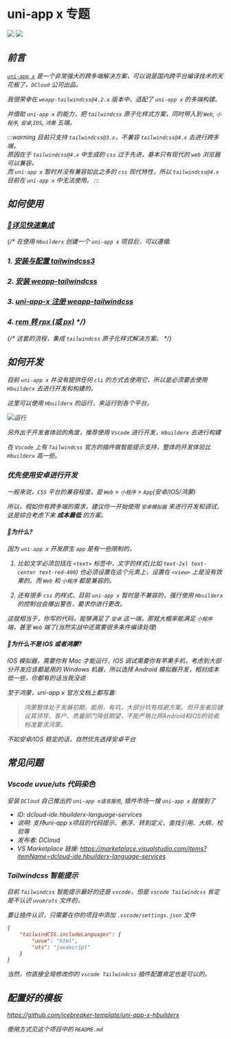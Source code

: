 # uni-app x 专题


<div className='flex items-center'>

<img className='h-20' src={TailwindcssLogo} />

<i className='iconify mdi--link dark:text-gray-200 text-4xl mr-4' />

<img className='h-20' src="/img/uni-app-x-logo.ico" />

</div>

## 前言

[`uni-app x`](https://doc.dcloud.net.cn/uni-app-x/) 是一个非常强大的跨多端解决方案，可以说是国内跨平台编译技术的天花板了，`DCloud` 公司出品。

我很荣幸在 `weapp-tailwindcss@4.2.x` 版本中，适配了 `uni-app x` 的多端构建。

并借助 `uni-app x` 的能力，把 `tailwindcss` 原子化样式方案，同时带入到 `Web`, `小程序`, `安卓`,`IOS`, `鸿蒙` 五端。

:::warning
目前只支持 `tailwindcss@3.x`，不兼容 `tailwindcss@4.x` 去进行跨多端，  
原因在于 `tailwindcss@4.x` 中生成的 `css` 过于先进，基本只有现代的 `web` 浏览器可以兼容，  
而 `uni-app x` 暂时并没有兼容如此之多的 `css` 现代特性，所以 `tailwindcss@4.x` 目前在 `uni-app x` 中无法使用。
:::

## 如何使用

### [🚀详见快速集成](/docs/uni-app-x/install)

{/* 在使用 `Hbuilderx` 创建一个 `uni-app x` 项目后，可以遵循:

### 1. [安装与配置 tailwindcss3](/docs/quick-start/install)
### 2. [安装 weapp-tailwindcss](/docs/quick-start/this-plugin)
### 3. [uni-app-x 注册 weapp-tailwindcss](/docs/quick-start/frameworks/uni-app-x)
### 4. [rem 转 rpx (或 px)](/docs/quick-start/rem2rpx) */}

{/* 这套的流程，集成 `tailwindcss` 原子化样式解决方案。 */}

## 如何开发

目前 `uni-app x` 并没有提供任何 `cli` 的方式去使用它，所以是必须要去使用 `Hbuilderx` 去进行开发和构建的。

这里可以使用 `Hbuilderx` 的运行，来运行到各个平台。


<img className='h-60' src={run} alt="运行" />

另外出于开发者体验的角度，推荐使用 `Vscode` 进行开发，`Hbuilderx` 去进行构建

在 `Vscode` 上有 `Tailwindcss` 官方的插件做智能提示支持，整体的开发体验比 `Hbuilderx` 高一些。

### 优先使用安卓进行开发

一般来说，`CSS` 平台的兼容程度，是 `Web` > `小程序` > `App`(安卓/IOS/鸿蒙)

所以，假如你有跨多端的需求，建议你一开始使用 `安卓模拟器` 来进行开发和调试，这是综合考虑下来 **成本最低** 的方案。

#### 🧐为什么?

因为 `uni-app x` 开发原生 `app` 是有一些限制的，

1. 比如文字必须包括在 `<text>` 标签中，文字的样式(比如 `text-2xl text-center text-red-400`) 也必须设置在这个元素上，设置在 `<view>` 上是没有效果的。而 `Web` 和 `小程序` 都是兼容的。

2. 还有很多 `css` 的样式，目前 `uni-app x` 暂时是不兼容的，强行使用 `Hbuilderx` 的控制台会爆出警告，要求你进行更改。

这就相当于，你写的代码，能够满足了 `安卓` 这一端，那就大概率能满足 `小程序` 端，甚至 `Web` 端了(当然实战中还需要很多条件编译处理)

#### 🧐为什么不是 IOS 或者鸿蒙? 

IOS 模拟器，需要你有 Mac 才能运行，IOS 调试需要你有苹果手机，考虑到大部分开发应该都是用的 Windows 机器，所以选择 Android 模拟器开发，相对成本低一些，你都有的话当我没说

至于鸿蒙，uni-app x 官方文档上都写着:

> 鸿蒙整体处于发展初期，能用，有坑，大部分坑有规避方案。但开发者应建议其领导、客户、质量部门降低期望，不能严格比照Android和iOS的验收标准要求鸿蒙。

不如安卓/IOS 稳定的话，自然优先选择安卓平台

## 常见问题

### Vscode uvue/uts 代码染色

安装 `DCloud` 自己推出的 `uni-app x语言服务`, 插件市场一搜 `uni-app x` 就搜到了
- ID: dcloud-ide.hbuilderx-language-services
- 说明: 支持uni-app x项目的代码提示、悬浮、转到定义、查找引用、大纲、校验等
- 发布者: DCloud
- VS Marketplace 链接: https://marketplace.visualstudio.com/items?itemName=dcloud-ide.hbuilderx-language-services

### Tailwindcss 智能提示

目前 `Tailwindcss` 智能提示最好的还是 `vscode`，但是 `vscode Tailwindcss` 肯定是不认识 `uvue/uts` 文件的，

要让插件认识，只需要在你的项目中添加 `.vscode/settings.json` 文件

```json
{
    "tailwindCSS.includeLanguages": {
        "uvue": "html",
        "uts": "javascript"
    }
}
```

当然，你直接全局修改你的 `vscode Tailwindcss` 插件配置肯定也是可以的。

## 配置好的模板

https://github.com/icebreaker-template/uni-app-x-hbuilderx

使用方式见这个项目中的 `README.md`